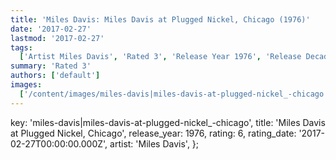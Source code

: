 ```yaml
---
title: 'Miles Davis: Miles Davis at Plugged Nickel, Chicago (1976)'
date: '2017-02-27'
lastmod: '2017-02-27'
tags:
  ['Artist Miles Davis', 'Rated 3', 'Release Year 1976', 'Release Decade 1970']
summary: 'Rated 3'
authors: ['default']
images:
  ['/content/images/miles-davis|miles-davis-at-plugged-nickel_-chicago.jpg']
---
```


  key: 'miles-davis|miles-davis-at-plugged-nickel_-chicago',
  title: 'Miles Davis at Plugged Nickel, Chicago',
  release_year: 1976,
  rating: 6,
  rating_date: '2017-02-27T00:00:00.000Z',
  artist: 'Miles Davis',
};

<MusicRating data={data} />
